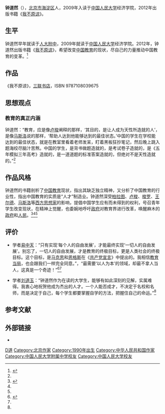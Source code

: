 {{Infobox writer
| 图像     = 
| 图像说明 = 
| 姓名     = 钟道然
| 笔名     = 
| 原名     = 
| 出生     =  {{birth date and age|1990|7|23}}
| 出生地点 = {{CHN}}[[北京市|北京市]][[海淀区|海淀区]]
| 逝世     = <!--卒年在前生年在后{{death date and age|}} 或{{death year and age| }}-->
| 逝世地点 = 
| 职业     = 作家
| 种族     = 汉族
| 语言     = 中文
| 母校     = [[中国人民大学附属中学|中国人民大学附属中学]]<br>[[中国人民大学|中国人民大学]]
| 创作时期 = 2011年至今
| 体裁     = [[杂文|杂文]]
| 主题     = 批判当下中国教育制度<ref name="multiplefhw956">{{cite web |url=http://edu.ifeng.com/news/detail_2012_02/09/12406132_0.shtml |title=钟道然：论学生“做自己”的权利 |accessdate=2012-02-10|date=2012-02-09 |author1=钟道然 |work=凤凰网}}{{Dead link|date=2019年5月 |bot=InternetArchiveBot |fix-attempted=yes }}</ref>
| 文学运动 = 
| 代表作   = 《[[我不原谅|我不原谅]]》
| 父母     = 
| 配偶     =  <!--{{marriage|姓名|年份}} -->
| 伴侣     = 
| 子女     = 
| 亲属     = 
| 受影响于 = [[鲁迅|鲁迅]]、[[韩寒|韩寒]]<br />[[柏拉图|柏拉图]]、[[王尔德|王尔德]]<br />[[梭罗|梭罗]]、[[卢梭|卢梭]]<br />[[马斯洛|马斯洛]]、[[叔本华|叔本华]]
| 施影响于 = 
| 奖项     = <!--  {{Awards|award= |year= |title= }} -->
| 官方网站 = <!--  {{URL|website}} -->
| 签名     =  <!--不需要加[[file:|128px]] -->
}}
'''钟道然'''（{{bd|1990年|7月23日|catIdx=Z}}），[[北京市|北京市]][[海淀区|海淀区]]人，2009年入读于[[中国人民大学|中国人民大学]]经济学院，2012年出版书籍《[[我不原谅|我不原谅]]》。

== 生平 ==
钟道然早年就读于[[人大附中|人大附中]]，2009年就读于[[中国人民大学|中国人民大学]]经济学院。2012年，钟道然出版书籍《[[我不原谅|我不原谅]]》，希望改变[[中华人民共和国教育|中国教育]]的现状，尽自己的力量推动中国教育的变革。<ref name="multiplermw123">{{cite news |title=90后出书《我不原谅》批评中国教育 易中天力挺 |url=http://roll.sohu.com/20120212/n334481147.shtml |accessdate=2021-02-01 |work=搜狐 |date=2012-02-12}}</ref>

== 作品 ==
《我不原谅》，[[三联书店|三联书店]]，ISBN 9787108039675

== 思想观点 ==
=== 教育的真正内涵 ===
钟道然：“教育，应是像[[卢梭|卢梭]]阐释的那样，‘其目的，是让人成为天性所造就的人’，是像[[马斯洛|马斯洛]]说的那样，‘帮助人达到他能够达到的最佳状态。’中国的学生在学校能达到的最佳状态，就是在教室里看着老师发呆，盯着黑板狂抄笔记，然后晚上跳入题海绞尽脑汁苦熬。中国的学生，是背书做题造就的，是考试卷子造就的，是《五年模拟三年高考》造就的，是一道道题的标准答案造就的，但绝对不是天性造就的。”<ref name="multiplefhw956"/>

== 作品风格 ==
钟道然的书籍剖析了[[中华人民共和国教育|中国教育]]现状，指出其缺乏独立精神，又分析了中国教育的行业性，指出中国教育的实质是“人才”制造业。钟道然深受[[柏拉图|柏拉图]]、[[卢梭|卢梭]]、[[梭罗|梭罗]]、[[王尔德|王尔德]]、[[马斯洛|马斯洛]]等[[西方|西方]][[思想家|思想家]]的影响，提倡中国学生应有而未得到的权利，号召青年学生改变现状，在精神上觉醒，也委婉地呼吁[[政府|政府]]对教育界进行改革，唤醒麻木的[[政府|政府]]和[[人民|人民]]。<ref>{{cite web|url= http://edu.ifeng.com/news/detail_2012_02/09/12406141_0.shtml|title= 钟道然《我不原谅》结束语：唤醒麻木|date=2012-02-09|accessdate=2012-02-10|work=凤凰网}}{{Dead link|date=2019年5月 |bot=InternetArchiveBot |fix-attempted=yes}}</ref><ref name="multiplermw123"/><ref name="multiplefhw956"/>

== 评价 ==
*学者[[易中天|易中天]]：“只有实现‘每个人的自由发展’，才能最终实现‘一切人的自由发展’。别忘了，一切人的自由发展，才是教育的终极目标，更是人类社会的终极目标。这个目标，是[[马克思|马克思]]和[[恩格斯|恩格斯]]在《[[共产党宣言|共产党宣言]]》中提出的。我相信[[教育|教育]][[当局|当局]]，也会跟我们一样完全同意。”，“最需要‘以人为本’的领域，却最不拿人当人，这真是一个奇迹！”<ref>{{cite web |url= http://news.ifeng.com/society/2/detail_2012_02/10/12410879_0.shtml|title=90后大学生出书“不原谅”中国教育 称让人无法做自己 |accessdate=2012-02-10|date=2012-02-10 |work=凤凰网}}</ref><ref name="multiplermw123"/>

*学者[[刘道玉|刘道玉]]：“钟道然作为在读的大学生，能够有如此深刻的见解，实属难得。我衷心地祝贺他成为杰出的人才。一个人能否成才，不决定于名校和名师，而是决定于自己，每个学生都要掌握自学的方法，把握住自己的命运。”<ref name="multiplermw123"/>

==参考文献==
<div class="references-small">
<references></references>
</div>

== 外部链接 ==
*{{Sinablog|miyanodorian}}

{{Normdaten}}
{{DEFAULTSORT:Zhong daoran鍾}}
[[Category:鍾姓|D道]]
[[Category:北京作家|Category:北京作家]]
[[Category:1990年出生|Category:1990年出生]]
[[Category:中华人民共和国作家|Category:中华人民共和国作家]]
[[Category:中国人民大学附属中学校友|Category:中国人民大学附属中学校友]]
[[Category:中国人民大学校友|Category:中国人民大学校友]]